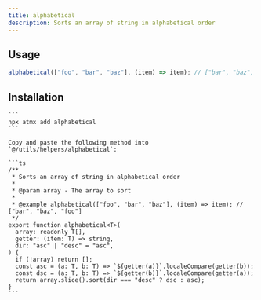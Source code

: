 ```yaml
---
title: alphabetical
description: Sorts an array of string in alphabetical order
---
```








## Usage

```ts
alphabetical(["foo", "bar", "baz"], (item) => item); // ["bar", "baz", "foo"]
```

## Installation

<Tabs>
  <TabItem label="CLI">

    ```
    npx atmx add alphabetical 
    ```
    
  </TabItem>

  <TabItem label="Manually">

    Copy and paste the following method into `@/utils/helpers/alphabetical`:

    ```ts
    /**
     * Sorts an array of string in alphabetical order
     *
     * @param array - The array to sort
     *
     * @example alphabetical(["foo", "bar", "baz"], (item) => item); // ["bar", "baz", "foo"]
     */
    export function alphabetical<T>(
      array: readonly T[],
      getter: (item: T) => string,
      dir: "asc" | "desc" = "asc",
    ) {
      if (!array) return [];
      const asc = (a: T, b: T) => `${getter(a)}`.localeCompare(getter(b));
      const dsc = (a: T, b: T) => `${getter(b)}`.localeCompare(getter(a));
      return array.slice().sort(dir === "desc" ? dsc : asc);
    }
    ```

  </TabItem>
</Tabs>